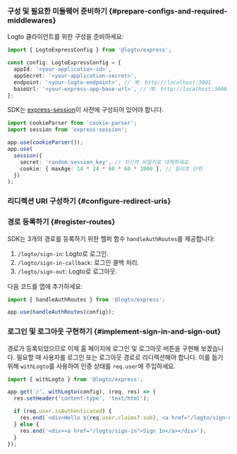 
### 구성 및 필요한 미들웨어 준비하기 \{#prepare-configs-and-required-middlewares}

Logto 클라이언트를 위한 구성을 준비하세요:

```ts title="app.ts"
import { LogtoExpressConfig } from '@logto/express';

const config: LogtoExpressConfig = {
  appId: '<your-application-id>',
  appSecret: '<your-application-secret>',
  endpoint: '<your-logto-endpoint>', // 예: http://localhost:3001
  baseUrl: '<your-express-app-base-url>', // 예: http://localhost:3000
};
```

SDK는 [express-session](https://www.npmjs.com/package/express-session)이 사전에 구성되어 있어야 합니다.

```ts title="app.ts"
import cookieParser from 'cookie-parser';
import session from 'express-session';

app.use(cookieParser());
app.use(
  session({
    secret: 'random_session_key', // 자신의 비밀키로 대체하세요
    cookie: { maxAge: 14 * 24 * 60 * 60 * 1000 }, // 밀리초 단위
  })
);
```

### 리디렉션 URI 구성하기 \{#configure-redirect-uris}

<SignInFlowSummary />

<AssumingUrl />

<WebConfigureRedirectUris />

### 경로 등록하기 \{#register-routes}

SDK는 3개의 경로를 등록하기 위한 헬퍼 함수 `handleAuthRoutes`를 제공합니다:

1. `/logto/sign-in`: Logto로 로그인.
2. `/logto/sign-in-callback`: 로그인 콜백 처리.
3. `/logto/sign-out`: Logto로 로그아웃.

다음 코드를 앱에 추가하세요:

```ts title="app.ts"
import { handleAuthRoutes } from '@logto/express';

app.use(handleAuthRoutes(config));
```

### 로그인 및 로그아웃 구현하기 \{#implement-sign-in-and-sign-out}

경로가 등록되었으므로 이제 홈 페이지에 로그인 및 로그아웃 버튼을 구현해 보겠습니다. 필요할 때 사용자를 로그인 또는 로그아웃 경로로 리디렉션해야 합니다. 이를 돕기 위해 `withLogto`를 사용하여 인증 상태를 `req.user`에 주입하세요.

```ts title="app.ts"
import { withLogto } from '@logto/express';

app.get('/', withLogto(config), (req, res) => {
  res.setHeader('content-type', 'text/html');

  if (req.user.isAuthenticated) {
    res.end(`<div>Hello ${req.user.claims?.sub}, <a href="/logto/sign-out">Sign Out</a></div>`);
  } else {
    res.end('<div><a href="/logto/sign-in">Sign In</a></div>');
  }
});
```

<Checkpoint />
